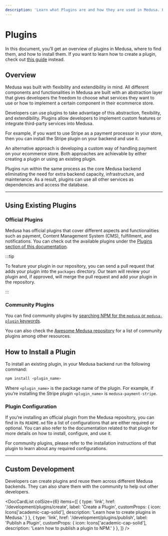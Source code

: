 ```yaml
---
description: 'Learn what Plugins are and how they are used in Medusa. Plugins are re-usable customizations that can be added to a Medusa backend.'
---
```



# Plugins

In this document, you’ll get an overview of plugins in Medusa, where to find them, and how to install them. If you want to learn how to create a plugin, check out [this guide](create.md) instead.

## Overview

Medusa was built with flexibility and extendibility in mind. All different components and functionalities in Medusa are built with an abstraction layer that gives developers the freedom to choose what services they want to use or how to implement a certain component in their ecommerce store.

Developers can use plugins to take advantage of this abstraction, flexibility, and extendibility. Plugins allow developers to implement custom features or integrate third-party services into Medusa.

For example, if you want to use Stripe as a payment processor in your store, then you can install the Stripe plugin on your backend and use it.

An alternative approach is developing a custom way of handling payment on your ecommerce store. Both approaches are achievable by either creating a plugin or using an existing plugin.

Plugins run within the same process as the core Medusa backend eliminating the need for extra backend capacity, infrastructure, and maintenance. As a result, plugins can use all other services as dependencies and access the database.

---

## Using Existing Plugins

### Official Plugins

Medusa has official plugins that cover different aspects and functionalities such as payment, Content Management System (CMS), fulfillment, and notifications. You can check out the available plugins under the [Plugins section of this documentation](../../plugins/overview.mdx).

:::tip

To feature your plugin in our repository, you can send a pull request that adds your plugin into the `packages` directory. Our team will review your plugin and, if approved, will merge the pull request and add your plugin in the repository.

:::

### Community Plugins

You can find community plugins by [searching NPM for the `medusa` or `medusa-plugin` keywords](https://www.npmjs.com/search?q=keywords%3Amedusa%2Cmedusa-plugin).

You can also check the [Awesome Medusa repository](https://github.com/adrien2p/awesome-medusajs#plugins) for a list of community plugins among other resources.

## How to Install a Plugin

To install an existing plugin, in your Medusa backend run the following command:

```bash npm2yarn
npm install <plugin_name>
```

Where `<plugin_name>` is the package name of the plugin. For example, if you’re installing the Stripe plugin `<plugin_name>` is `medusa-payment-stripe`.

### Plugin Configuration

If you’re installing an official plugin from the Medusa repository, you can find in its `README.md` file a list of configurations that are either required or optional. You can also refer to the documentation related to that plugin for more details on how to install, configure, and use it.

For community plugins, please refer to the installation instructions of that plugin to learn about any required configurations.

---

## Custom Development

Developers can create plugins and reuse them across different Medusa backends. They can also share them with the community to help out other developers.

<DocCardList colSize={6} items={[
  {
    type: 'link',
    href: '/development/plugins/create',
    label: 'Create a Plugin',
    customProps: {
      icon: Icons['academic-cap-solid'],
      description: 'Learn how to create plugins in Medusa.'
    }
  },
  {
    type: 'link',
    href: '/development/plugins/publish',
    label: 'Publish a Plugin',
    customProps: {
      icon: Icons['academic-cap-solid'],
      description: 'Learn how to publish a plugin to NPM.'
    }
  },
]} />